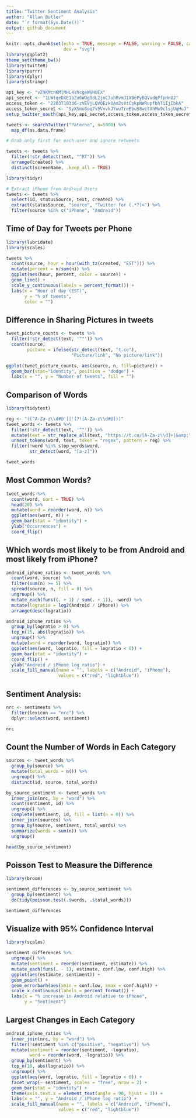 ```yaml
---
title: "Twitter Sentiment Analysis"
author: "Allan Butler"
date: "`r format(Sys.Date())`"
output: github_document
---
```


```r
knitr::opts_chunk$set(echo = TRUE, message = FALSE, warning = FALSE, cache = TRUE,
                      dev = "svg")
library(ggplot2)
theme_set(theme_bw())
library(twitteR)
library(purrr)
library(dplyr)
library(stringr)

api_key <- "vZ9KMcnKMlMHL4shcgeW6HUEX"
api_secret <- "1LWtqeDXE1bZu6WOg9dL2jnC3uhRvmJIXBePyBQVvdqPfpHnUJ"
access_token <- "2203710336-zVEVjLQVQEzkOAm2sVtCpkpNWRupfbhTiIjIbkA"
access_token_secret <- "SyXSmu8oq7v5VvvkJYwu7reEbuS8wztXhMw9clsjUqHuJ"
setup_twitter_oauth(api_key,api_secret,access_token,access_token_secret)

tweets <- searchTwitter("Paterno", n=5000) %>%
  map_df(as.data.frame)
```

```r
# Grab only first for each user and ignore retweets

tweets <- tweets %>%
  filter(!str_detect(text, "^RT")) %>%
  arrange(created) %>%
  distinct(screenName, .keep_all = TRUE)
```

```r
library(tidyr)

# Extract iPhone from Android Users
tweets <- tweets %>% 
  select(id, statusSource, text, created) %>%
  extract(statusSource, "source", "Twitter for (.*?)<") %>%
  filter(source %in% c("iPhone", "Android"))
```

## Time of Day for Tweets per Phone

```r
library(lubridate)
library(scales)

tweets %>% 
  count(source, hour = hour(with_tz(created, "EST"))) %>%
  mutate(percent = n/sum(n)) %>%
  ggplot(aes(hour, percent, color = source)) +
  geom_line() +
  scale_y_continuous(labels = percent_format()) +
  labs(x = "Hour of day (EST)",
       y = "% of tweets",
       color = "")
```

## Difference in Sharing Pictures in tweets

```r
tweet_picture_counts <- tweets %>%
  filter(!str_detect(text, '^"')) %>%
  count(source, 
        picture = ifelse(str_detect(text, "t.co"),
                         "Picture/link", "No picture/link"))

ggplot(tweet_picture_counts, aes(source, n, fill=picture)) +
  geom_bar(stat="identity", position = "dodge") +
  labs(x = "", y = "Number of tweets", fill = "")
```

## Comparison of Words

```r
library(tidytext)

reg <- "([^A-Za-z\\d#@']|'(?![A-Za-z\\d#@]))"
tweet_words <- tweets %>%
  filter(!str_detect(text, '^"')) %>%
  mutate(text = str_replace_all(text, "https://t.co/[A-Za-z\\d]+|&amp;", "")) %>%
  unnest_tokens(word, text, token = "regex", pattern = reg) %>%
  filter(!word %in% stop_words$word,
         str_detect(word, "[a-z]"))

tweet_words
```

## Most Common Words?
```r
tweet_words %>%
  count(word, sort = TRUE) %>%
  head(20) %>%
  mutate(word = reorder(word, n)) %>%
  ggplot(aes(word, n)) +
  geom_bar(stat = "identity") +
  ylab("Occurrences") +
  coord_flip()
```

## Which words most likely to be from Android and most likely from iPhone?
```r
android_iphone_ratios <- tweet_words %>%
  count(word, source) %>%
  filter(sum(n) >= 5) %>%
  spread(source, n, fill = 0) %>%
  ungroup() %>%
  mutate_each(funs((. + 1) / sum(. + 1)), -word) %>%
  mutate(logratio = log2(Android / iPhone)) %>%
  arrange(desc(logratio))

android_iphone_ratios %>%
  group_by(logratio > 0) %>%
  top_n(15, abs(logratio)) %>%
  ungroup() %>%
  mutate(word = reorder(word, logratio)) %>%
  ggplot(aes(word, logratio, fill = logratio < 0)) +
  geom_bar(stat = "identity") +
  coord_flip() +
  ylab("Android / iPhone log ratio") +
  scale_fill_manual(name = "", labels = c("Android", "iPhone"),
                    values = c("red", "lightblue"))
```

## Sentiment Analysis:
```r
nrc <- sentiments %>%
  filter(lexicon == "nrc") %>%
  dplyr::select(word, sentiment)

nrc
```

## Count the Number of Words in Each Category
```r
sources <- tweet_words %>%
  group_by(source) %>%
  mutate(total_words = n()) %>%
  ungroup() %>%
  distinct(id, source, total_words)

by_source_sentiment <- tweet_words %>%
  inner_join(nrc, by = "word") %>%
  count(sentiment, id) %>%
  ungroup() %>%
  complete(sentiment, id, fill = list(n = 0)) %>%
  inner_join(sources) %>%
  group_by(source, sentiment, total_words) %>%
  summarize(words = sum(n)) %>%
  ungroup()

head(by_source_sentiment)
```

## Poisson Test to Measure the Difference
```r
library(broom)

sentiment_differences <- by_source_sentiment %>%
  group_by(sentiment) %>%
  do(tidy(poisson.test(.$words, .$total_words)))

sentiment_differences
```

## Visualize with 95% Confidence Interval
```r
library(scales)

sentiment_differences %>%
  ungroup() %>%
  mutate(sentiment = reorder(sentiment, estimate)) %>%
  mutate_each(funs(. - 1), estimate, conf.low, conf.high) %>%
  ggplot(aes(estimate, sentiment)) +
  geom_point() +
  geom_errorbarh(aes(xmin = conf.low, xmax = conf.high)) +
  scale_x_continuous(labels = percent_format()) +
  labs(x = "% increase in Android relative to iPhone",
       y = "Sentiment")
```

## Largest Changes in Each Category
```r
android_iphone_ratios %>%
  inner_join(nrc, by = "word") %>%
  filter(!sentiment %in% c("positive", "negative")) %>%
  mutate(sentiment = reorder(sentiment, -logratio),
         word = reorder(word, -logratio)) %>%
  group_by(sentiment) %>%
  top_n(10, abs(logratio)) %>%
  ungroup() %>%
  ggplot(aes(word, logratio, fill = logratio < 0)) +
  facet_wrap(~ sentiment, scales = "free", nrow = 2) +
  geom_bar(stat = "identity") +
  theme(axis.text.x = element_text(angle = 90, hjust = 1)) +
  labs(x = "", y = "Android / iPhone log ratio") +
  scale_fill_manual(name = "", labels = c("Android", "iPhone"),
                    values = c("red", "lightblue"))
```
